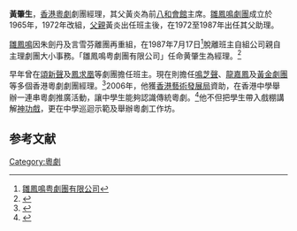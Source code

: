 '''黃肇生'''，[[香港|香港]][[粵劇|粵劇]]劇團經理，其父黃炎為前[[八和會館|八和會館]]主席。[[雛鳳鳴劇團|雛鳳鳴劇團]]成立於1965年，1972年改組，[[父親|父親]]黃炎出任班主後，在1972至1987年出任其父助理。

[[雛鳳鳴|雛鳳鳴]]因朱劍丹及言雪芬離團再重組，在1987年7月17日<ref>[http://www.hongkongdir.hk/chor-fung-ming-cantonese-opera-troupe-limited-bxeeec/ 雛鳳鳴粤劇團有限公司]</ref>脫離班主自組公司親自主理劇團大小事務。「雛鳳鳴粤劇團有限公司」任命黄肇生為經理。<ref>{{cite web|url=http://www.geocities.com/chorfung/chorfung_intro.htm|title=細訴「雛鳳鳴」 雛鳳鳴劇團 細訴「雛鳳鳴」|archiveurl=https://web.archive.org/web/20000621172802/http://www.geocities.com/chorfung/chorfung_intro.htm|archivedate=2000-06-21|deadurl=yes}}</ref>

早年曾在[[頌新聲劇團|頌新聲]]及[[鳳求凰劇團|鳳求凰]]等劇團擔任班主。現在則擔任[[鳴芝聲|鳴芝聲]]、[[龍嘉鳳|龍嘉鳳]]及[[黃金劇團|黃金劇團]]等多個香港粵劇劇團經理。<ref>{{cite web|url=http://www.lcsd.gov.hk/CE/CulturalService/Programme/b5/school/ccas07/openstage.html?CFID=1272840&CFTOKEN=81919948|title=2007/08年社區文化大使黃肇生「社區大戲台」}}{{dead link|date=2018年5月 |bot=InternetArchiveBot |fix-attempted=yes }}</ref>2006年，他獲[[香港藝術發展局|香港藝術發展局]]資助，在香港中學舉辦一連串粵劇推廣活動，讓中學生能夠認識傳統粵劇。<ref>{{cite news|url=http://paper.wenweipo.com/2007/01/16/XQ0701160004.htm|title=黃肇生向中學推廣粵劇
|publisher=[[文汇报_(香港)|文匯報]]|date=2007年1月16日}}</ref>他不但把學生帶入戲棚講解[[神功戲|神功戲]]，更在中學巡迴示範及舉辦粵劇工作坊。

==参考文献==
<div class="references-small">
<references />
</div>

[[Category:粵劇|Category:粵劇]]